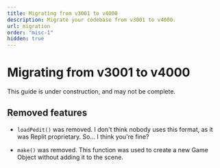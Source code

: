 ```yaml
---
title: Migrating from v3001 to v4000
description: Migrate your codebase from v3001 to v4000.
url: migration
order: "misc-1"
hidden: true
---
```



# Migrating from v3001 to v4000

<Info crew="ghosty" title="Guide under construction">
This guide is under construction, and may not be complete.
</Info>

## Removed features

- `loadPedit()` was removed. I don't think nobody uses this format, as it was
  Replit proprietary. So... I think you're fine?

- `make()` was removed. This function was used to create a new Game Object
  without adding it to the scene.

